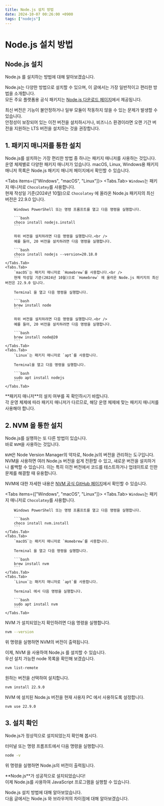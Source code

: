 ```yaml
---
title: Node.js 설치 방법
date: 2024-10-07 00:26:00 +0900
tags: ["nodejs"]
---
```



# Node.js 설치 방법

## Node.js 설치

Node.js 를 설치하는 방법에 대해 알아보겠습니다.

Node.js는 다양한 방법으로 설치할 수 있으며, 이 글에서는 가장 일반적이고 편리한 방법을 소개합니다.<br />
모든 주요 플랫폼용 공식 패키지는 [Node.js 다운로드 페이지](https://nodejs.org/download/)에서 제공됩니다.

<Callout emoji="⚠️">
	최신 버전은 기능이 불안정하거나 일부 모듈이 작동하지 않을 수 있는 문제가 발생할 수 있습니다.<br />
	안정성이 보장되어 있는 이전 버전을 설치하시거나,
	비즈니스 환경이라면 오랜 기간 버전을 지원하는 LTS 버전을 설치하는 것을 권장합니다.
</Callout>

## 1. 패키지 매니저를 통한 설치

Node.js를 설치하는 가장 편리한 방법 중 하나는 패키지 매니저를 사용하는 것입니다.
운영 체제별로 다양한 패키지 매니저가 있습니다.
macOS, Linux, Windows용 패키지 매니저 목록은 Node.js 패키지 매니저 페이지에서 확인할 수 있습니다.

<Tabs items={["Windows", "macOS", "Linux"]}>
	<Tabs.Tab>
		`Windows`는 패키지 매니저로 `Chocolatey`를 사용합니다.<br />
		현재 작성일 기준(2024년 10월)으로 `Chocolatey` 에 올라온 Node.js 패키지의 최신 버전은 22.9.0 입니다.

		Windows PowerShell 또는 명령 프롬프트를 열고 다음 명령을 실행합니다.

		```bash
		choco install nodejs.install
		```

		하위 버전을 설치하려면 다음 명령을 실행합니다.<br />
		예를 들어, 20 버전을 설치하려면 다음 명령을 실행합니다.

		```bash
		choco install nodejs --version=20.18.0
		```
	</Tabs.Tab>
	<Tabs.Tab>
		`macOS`는 패키지 매니저로 `Homebrew`를 사용합니다.<br />
		현재 작성일 기준(2024년 10월)으로 `Homebrew` 에 올라온 Node.js 패키지의 최신 버전은 22.9.0 입니다.

		Terminal 을 열고 다음 명령을 실행합니다.

		```bash
		brew install node
		```

		하위 버전을 설치하려면 다음 명령을 실행합니다.<br />
		예를 들어, 20 버전을 설치하려면 다음 명령을 실행합니다.

		```bash
		brew install node@20
		```
	</Tabs.Tab>
	<Tabs.Tab>
		`Linux`는 패키지 매니저로 `apt`를 사용합니다.

		Terminal을 열고 다음 명령을 실행합니다.

		```bash
		sudo apt install nodejs
		```
	</Tabs.Tab>
</Tabs>

<Callout emoji="⚠️">
	**패키지 매니저**의 설치 여부를 꼭 확인하시기 바랍니다.<br />
	각 운영 체제에 따라 패키지 매니저가 다르므로, 해당 운영 체제에 맞는 패키지 매니저를 사용해야 합니다.
</Callout>

## 2. NVM 을 통한 설치

Node.js를 실행하는 또 다른 방법이 있습니다.<br />
바로 `NVM`을 사용하는 것입니다.

`NVM`은 Node Version Manager의 약자로, Node.js의 버전을 관리하는 도구입니다.
NVM을 사용하면 여러 Node.js 버전을 쉽게 전환할 수 있고, 새로운 버전을 설치하거나 롤백할 수 있습니다.
이는 특히 이전 버전에서 코드를 테스트하거나 업데이트로 인한 문제를 해결할 때 유용합니다.

NVM에 대한 자세한 내용은 [NVM 공식 GitHub 페이지](https://github.com/nvm-sh/nvm)에서 확인할 수 있습니다.

<Tabs items={["Windows", "macOS", "Linux"]}>
	<Tabs.Tab>
		`Windows`는 패키지 매니저로 `Chocolatey`를 사용합니다.

		Windows PowerShell 또는 명령 프롬프트를 열고 다음 명령을 실행합니다.

		```bash
		choco install nvm.install
		```
	</Tabs.Tab>
	<Tabs.Tab>
		`macOS`는 패키지 매니저로 `Homebrew`를 사용합니다.

		Terminal 을 열고 다음 명령을 실행합니다.

		```bash
		brew install nvm
		```
	</Tabs.Tab>
	<Tabs.Tab>
		`Linux`는 패키지 매니저로 `apt`를 사용합니다.

		Terminal 에서 다음 명령을 실행합니다.

		```bash
		sudo apt install nvm
		```
	</Tabs.Tab>
</Tabs>

NVM 가 설치되었는지 확인하려면 다음 명령을 실행합니다.

```bash
nvm --version
```

위 명령을 실행하면 NVM의 버전이 출력됩니다.

이제, NVM 을 사용하여 Node.js 를 설치할 수 있습니다.<br />
우선 설치 가능한 node 목록을 확인해 보겠습니다.

```bash
nvm list-remote
```

원하는 버전을 선택하여 설치합니다.

```bash
nvm install 22.9.0
```

NVM 에 설치된 Node.js 버전을 현재 사용자 PC 에서 사용하도록 설정합니다.

```bash
nvm use 22.9.0
```

## 3. 설치 확인

Node.js가 정상적으로 설치되었는지 확인해 봅시다.

터미널 또는 명령 프롬프트에서 다음 명령을 실행합니다.

```bash
node -v
```

위 명령을 실행하면 Node.js의 버전이 출력됩니다.

<Callout type="info" emoji="🎉">
	**Node.js**가 성공적으로 설치되었습니다!<br />
	이제 Node.js를 사용하여 JavaScript 프로그램을 실행할 수 있습니다.
</Callout>

Node.js 설치 방법에 대해 알아보았습니다.<br />
다음 글에서는 Node.js 와 브라우저의 차이점에 대해 알아보겠습니다.